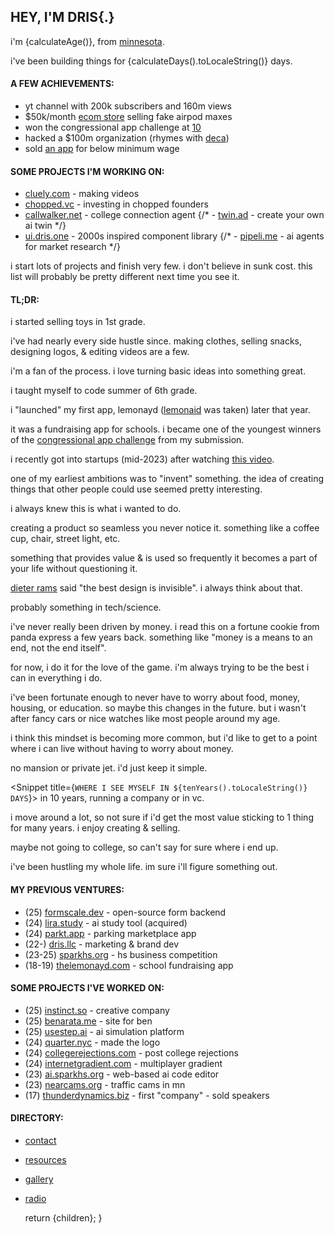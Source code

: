 
## HEY, I'M DRIS{<span className="animate-caret-blink">.</span>}

i'm {calculateAge()}, from [minnesota](https://www.exploreminnesota.com/media/facts-figures).

i've been building things for {calculateDays().toLocaleString()} days.

#### A FEW ACHIEVEMENTS:

- yt channel with 200k subscribers and 160m views
- $50k/month [ecom store](https://web.archive.org/web/20230110214901/https://www.headfoams.pro/) selling fake airpod maxes
- won the congressional app challenge at [10](https://www.congressionalappchallenge.us/2018-mn3/)
- hacked a $100m organization (rhymes with [deca](https://www.deca.org/))
- sold [an app](https://lira.study) for below minimum wage

#### SOME PROJECTS I'M WORKING ON:

- [cluely.com](https://cluely.com) - making videos
- [chopped.vc](https://chopped.vc) - investing in chopped founders
- [callwalker.net](https://callwalker.net) - college connection agent
  {/* - [twin.ad](https://twin.ad) - create your own ai twin */}
- [ui.dris.one](https://ui.dris.one) - 2000s inspired component library
  {/* - [pipeli.me](https://pipeli.me) - ai agents for market research */}

i start lots of projects and finish very few. i don't believe in sunk cost. this list will probably be pretty different next time you see it.

#### TL;DR:

i started selling toys in 1st grade.

i've had nearly every side hustle since. making clothes, selling snacks, designing logos, & editing videos are a few.

i'm a fan of the process. i love turning basic ideas into something great.

<Snippet title="HOW I STARTED">
i taught myself to code summer of 6th grade.

i "launched" my first app, lemonayd ([lemonaid](https://www.lemonaid.com/) was taken) later that year.

it was a fundraising app for schools. i became one of the youngest winners of the [congressional app challenge](https://www.congressionalappchallenge.us/) from my submission.

i recently got into startups (mid-2023) after watching [this video](https://www.youtube.com/watch?v=4VDZRR07Eqw).

one of my earliest ambitions was to "invent" something. the idea of creating things that other people could use seemed pretty interesting.

i always knew this is what i wanted to do.

</Snippet>

<Snippet title="MY GOAL">
creating a product so seamless you never notice it. something like a coffee cup, chair, street light, etc.

something that provides value & is used so frequently it becomes a part of your life without questioning it.

[dieter rams](https://en.wikipedia.org/wiki/Dieter_Rams) said "the best design is invisible". i always think about that.

probably something in tech/science.

</Snippet>

<Snippet title="MY MOTIVATIONS">
i've never really been driven by money. i read this on a fortune cookie from panda express a few years back. something like "money is a means to an end, not the end itself".

for now, i do it for the love of the game. i'm always trying to be the best i can in everything i do.

i've been fortunate enough to never have to worry about food, money, housing, or education. so maybe this changes in the future. but i wasn't after fancy cars or nice watches like most people around my age.

i think this mindset is becoming more common, but i'd like to get to a point where i can live without having to worry about money.

no mansion or private jet. i'd just keep it simple.

</Snippet>

<Snippet title={`WHERE I SEE MYSELF IN ${tenYears().toLocaleString()} DAYS`}>
in 10 years, running a company or in vc.

i move around a lot, so not sure if i'd get the most value sticking to 1 thing for many years. i enjoy creating & selling.

maybe not going to college, so can't say for sure where i end up.

i've been hustling my whole life. im sure i'll figure something out.

</Snippet>

#### MY PREVIOUS VENTURES:

- (25) [formscale.dev](https://formscale.dev) - open-source form backend
- (24) [lira.study](https://lira.study) - ai study tool (acquired)
- (24) [parkt.app](https://parkt.app) - parking marketplace app
- (22-) [dris.llc](https://dris.llc) - marketing & brand dev
- (23-25) [sparkhs.org](https://sparkhs.org) - hs business competition
- (18-19) [thelemonayd.com](https://app.thelemonayd.com) - school fundraising app

#### SOME PROJECTS I'VE WORKED ON:

- (25) [instinct.so](https://instinct.so) - creative company
- (25) [benarata.me](https://benarata.me) - site for ben
- (25) [usestep.ai](https://usestep.ai) - ai simulation platform
- (24) [quarter.nyc](https://quarter.nyc) - made the logo
- (24) [collegerejections.com](https://collegerejections.com) - post college rejections
- (24) [internetgradient.com](https://internetgradient.com) - multiplayer gradient
- (23) [ai.sparkhs.org](https://www.youtube.com/watch?v=RwtzAntnTRA) - web-based ai code editor
- (23) [nearcams.org](https://nearcams.org) - traffic cams in mn
- (17) [thunderdynamics.biz](https://thunderdynamics.biz) - first "company" - sold speakers

#### DIRECTORY:

- [contact](/contact)
- [resources](/resources)
- [gallery](/gallery)
- [radio](/radio)

  return <MdxLayout>{children}</MdxLayout>;
}

